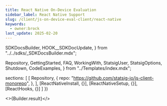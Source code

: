 ```yaml
---
title: React Native On-Device Evaluation
sidebar_label: React Native Support
slug: /client/js-on-device-eval-client/react-native
keywords:
  - owner:brock
last_update: 2025-02-20
---
```



  SDKDocsBuilder,
  HOOK__SDKDocUpdate,
} from "../../sdks/_SDKDocsBuilder.mdx";

  Repository,
  GettingStarted,
  FAQ,
  WorkingWith,
  StatsigUser,
  StatsigOptions,
  Shutdown,
  CodeExamples,
} from "../Templates/index.mdx";





  sections: [
    [
      Repository,
      {
        repo: "https://github.com/statsig-io/js-client-monorepo",
      },
    ],
    [ReactNativeInstall, {}],
    [ReactNativeSetup, {}],
    [ReactHooks, {}]
  ]
})


<>{Builder.result}</>

